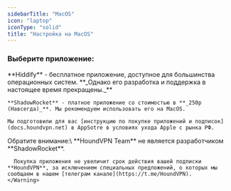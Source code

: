```yaml
---
sidebarTitle: "MacOS"
icon: "laptop"
iconType: "solid"
title: "Настройка на MacOS"
---
```


### Выберите приложение:

<Tabs>
  <Tab title="Что выбрать?">
    **Hiddify** - бесплатное приложение, доступное для большинства операционных систем. **_Однако его разработка и поддержка в настоящее время прекращены._**

    **ShadowRocket** - платное приложение со стоимостью в **_250р (Навсегда)_**. Мы рекомендуем использовать его на MacOS. 

    Мы подготовили для вас [инструкцию по покупке приложений и подписок](docs.houndvpn.net) в AppSotre в условиях ухода Apple с рынка РФ.
  </Tab>
  <Tab title="Hiddify (Бесплатно)">
    
  </Tab>
  <Tab title="ShadowRocket (250р)">
    <Warning>
      Обратите внимание:\
      **HoundVPN Team** не является разработчиком **ShadowRocket**.

      Покупка приложения не увеличит срок действия вашей подписки **HoundVPN**, за исключением специальных предложений, о которых мы сообщаем в нашем [телеграм канале](https://t.me/HoundVPN).
    </Warning>
  </Tab>
</Tabs>